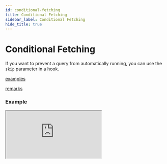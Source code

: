 ```yaml
---
id: conditional-fetching
title: Conditional Fetching
sidebar_label: Conditional Fetching
hide_title: true
---
```


# Conditional Fetching

If you want to prevent a query from automatically running, you can use the `skip` parameter in a hook.

[examples](docblock://query/react/buildHooks.ts?token=UseQuerySubscriptionOptions.skip)

[remarks](docblock://query/react/buildHooks.ts?token=UseQuerySubscriptionOptions.skip)

### Example

<iframe
  src="https://codesandbox.io/embed/concepts-conditional-fetching-tdrz9?fontsize=12&hidenavigation=1&module=%2Fsrc%2FPokemon.tsx&moduleview=1&theme=dark"
  style={{ width: '100%', height: '600px', border: 0, borderRadius: '4px', overflow: 'hidden' }}
  title="Conditional Fetching Example"
  allow="geolocation; microphone; camera; midi; vr; accelerometer; gyroscope; payment; ambient-light-sensor; encrypted-media; usb"
  sandbox="allow-modals allow-forms allow-popups allow-scripts allow-same-origin"
></iframe>

